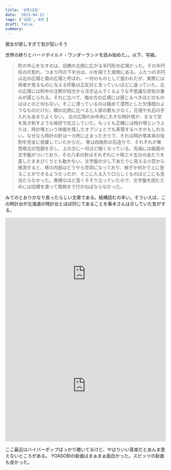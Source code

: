 ```yaml
---
title: '4月12日'
date: '2023-04-12 '
tags: ['日記','4月']
draft: false
summary: 
---
```


彼女が欲しすぎて気が狂いそう

世界の終りとハードボイルド・ワンダーランドを読み始めた。。以下、写経。
> 町の中心をなすのは、旧橋の北側に広がる半円形の広場だった。その半円形の片割れ、つまり円の下半分は、川を隔てた南側にある。ふたつの半円は北の広場と南の広場と呼ばれ、一対のものとして扱われたが、実際には両者が見るものに与える印象は正反対と言っていいほどに違っていた。北の広場には町中の沈黙が四方から注ぎ込んでくるような不思議な空気の重みが感じられる。それに比べて、南の方の広場には感じるべきほどのものはほとのど何もない。そこに漂っているのは極めて漠然とした欠落間のようなものだけだ。橋の北側に比べると人家の数も少なく。花壇や丸石の手入れもあまりよくない。
> 北の広場のお中央に大きな時計塔が、まるで空を突き刺すような格好で屹立していた。もっとも正確には時計塔というよりは、時計塔という体裁を残したオブジェとでも表現するべきかもしれない。なぜなら時計の針は一カ所に止まったきりで、それは時計塔本来の役割を完全に放棄していたからだ。
> 等は四角形の石造りで、それぞれが東西南北の包囲を示し、上の方に一句ほど細くなっている。先端には紙面の文字盤がついており、その八本の針はそれぞれに十時三十五分のあたりを差したままぴくりとも動かない。文字盤の少し下あたりに見える小窓から推測すると、塔の内部はどうやら空洞になっており、梯子か何かで上に登ることができるようだったが、そこに入る入り口らしくものはどこにも見当たらなかった。異様なほど高くそそり立っていたので、文字盤を読むためには旧橋を渡って南側まで行かねばならなかった。

みてのとおりかなり長ったらしい文章である。結構読むの辛い。そういえば、この時計台が北海道の時計台とほぼ同じであることを春木さんは示していた気がする。

<iframe src="https://open.spotify.com/embed/playlist/0q7iVdwZ6PwGce5fbAQ5cs?utm_source=generator" width="100%" height="352" frameBorder="0" allowfullscreen="" allow="autoplay; clipboard-write; encrypted-media; fullscreen; picture-in-picture" loading="lazy"></iframe>

<iframe  src="https://open.spotify.com/embed/playlist/5ZmM5QQ1nWNQ5sqig40pSH?utm_source=generator" width="100%" height="352" frameBorder="0" allowfullscreen="" allow="autoplay; clipboard-write; encrypted-media; fullscreen; picture-in-picture" loading="lazy"></iframe>

ここ最近はハイパーポップばっかり聴いてるけど、やはりいい音楽だとあんま思えないところがある。
YOASOBIの新曲はまぁまぁ面白かった。スピッツの新曲も良かった。